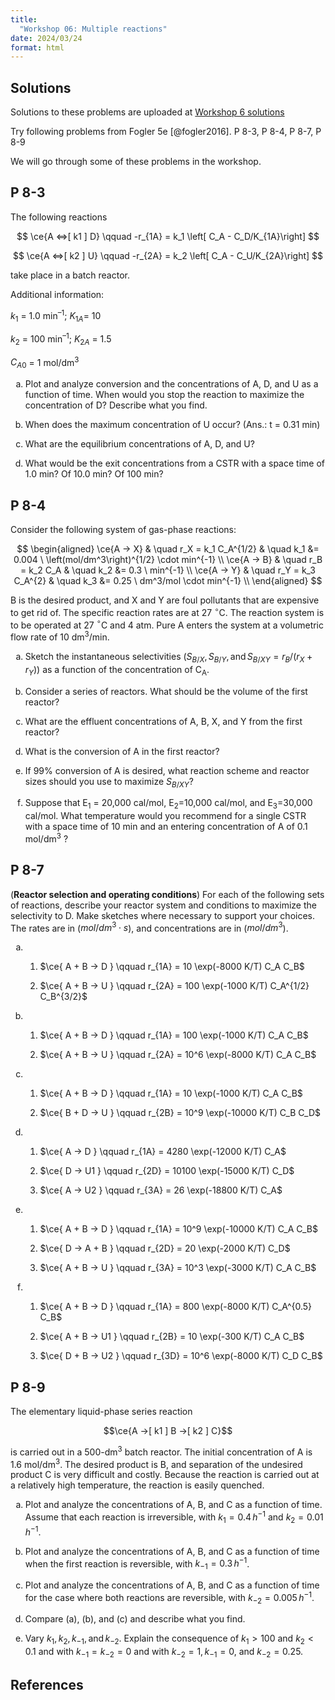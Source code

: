 ```yaml
---
title: 
  "Workshop 06: Multiple reactions"
date: 2024/03/24
format: html
---
```


::: {.callout-tip}
## Solutions

Solutions to these problems are uploaded at [Workshop 6 solutions](./solutions.qmd)

:::

Try following problems from Fogler 5e [@fogler2016].
P 8-3,
P 8-4,
P 8-7,
P 8-9

We will go through some of these problems in the workshop.

## P 8-3

The following reactions

$$
\ce{A <=>[ k1 ] D} \qquad -r_{1A} = k_1 \left[ C_A - C_D/K_{1A}\right]
$$

$$
\ce{A <=>[ k2 ] U} \qquad -r_{2A} = k_2 \left[ C_A - C_U/K_{2A}\right]
$$

take place in a batch reactor.

Additional information:

$k_1$ = 1.0 min^–1^;
$K_{1A}$= 10

$k_2$ = 100 min^–1^;
$K_{2A}$ = 1.5

$C_{A0}$ = 1 mol/dm^3^

(a) Plot and analyze conversion and the concentrations of A, D, and U as a function of time.
When would you stop the reaction to maximize the concentration of D?
Describe what you find.

(b) When does the maximum concentration of U occur?
(Ans.: t = 0.31 min)

(c) What are the equilibrium concentrations of A, D, and U?

(d) What would be the exit concentrations from a CSTR with a space time of 1.0 min?
Of 10.0 min?
Of 100 min?

## P 8-4

Consider the following system of gas-phase reactions:

$$
\begin{aligned}
\ce{A -> X} & \quad r_X = k_1 C_A^{1/2} & \quad k_1 &= 0.004 \ \left(mol/dm^3\right)^{1/2} \cdot min^{-1} \\
\ce{A -> B} & \quad r_B = k_2 C_A & \quad k_2 &= 0.3 \ min^{-1} \\
\ce{A -> Y} & \quad r_Y = k_3 C_A^{2} & \quad k_3 &= 0.25 \ dm^3/mol \cdot min^{-1} \\
\end{aligned}
$$

B is the desired product, and X and Y are foul pollutants that are expensive to get rid of.
The specific reaction rates are at 27 $^{\circ}$C.
The reaction system is to be operated at 27 $^{\circ}$C and 4 atm.
Pure A enters the system at a volumetric flow rate of 10 dm^3^/min.

(a) Sketch the instantaneous selectivities
$(S_{B/X}, S_{B/Y}, \text{and} \, S_{B/XY} = r_B /(r_X + r_Y))$ as a function of the concentration of C~A~.

(b) Consider a series of reactors.
What should be the volume of the first reactor?

(c) What are the effluent concentrations of A, B, X, and Y from the first reactor?

(d) What is the conversion of A in the first reactor?

(e) If 99% conversion of A is desired, what reaction scheme and reactor sizes should you use to maximize $S_{B/XY}$?

(f) Suppose that E~1~ = 20,000 cal/mol, E~2~=10,000 cal/mol, and E~3~=30,000 cal/mol.
What temperature would you recommend for a single CSTR with a space time of 10 min and an entering concentration of A of 0.1 mol/dm^3^ ?


## P 8-7

(**Reactor selection and operating conditions**)
For each of the following sets of reactions, describe your reactor system and conditions to maximize the selectivity to D.
Make sketches where necessary to support your choices.
The rates are in ($mol/dm^3 \cdot s$), and concentrations are in ($mol/dm^3$).

(a) (1) $\ce{ A + B -> D } \qquad r_{1A} = 10 \exp(-8000 K/T) C_A C_B$

    (2) $\ce{ A + B -> U } \qquad r_{2A} = 100 \exp(-1000 K/T) C_A^{1/2} C_B^{3/2}$

(b) (1) $\ce{ A + B -> D } \qquad r_{1A} = 100 \exp(-1000 K/T) C_A C_B$

    (2) $\ce{ A + B -> U } \qquad r_{2A} = 10^6 \exp(-8000 K/T) C_A C_B$

(c) (1) $\ce{ A + B -> D } \qquad r_{1A} = 10 \exp(-1000 K/T) C_A C_B$

    (2) $\ce{ B + D -> U } \qquad r_{2B} = 10^9 \exp(-10000 K/T) C_B C_D$

(d) (1) $\ce{ A -> D } \qquad r_{1A} = 4280 \exp(-12000 K/T) C_A$

    (2) $\ce{ D -> U1 } \qquad r_{2D} = 10100 \exp(-15000 K/T) C_D$

    (3) $\ce{ A -> U2 } \qquad r_{3A} = 26 \exp(-18800 K/T) C_A$

(e) (1) $\ce{ A + B -> D } \qquad r_{1A} = 10^9 \exp(-10000 K/T) C_A C_B$

    (2) $\ce{ D -> A + B } \qquad r_{2D} = 20 \exp(-2000 K/T) C_D$

    (3) $\ce{ A + B -> U } \qquad r_{3A} = 10^3 \exp(-3000 K/T) C_A C_B$

(f) (1) $\ce{ A + B -> D } \qquad r_{1A} = 800 \exp(-8000 K/T) C_A^{0.5} C_B$

    (2) $\ce{ A + B -> U1 } \qquad r_{2B} = 10 \exp(-300 K/T) C_A C_B$

    (3) $\ce{ D + B -> U2 } \qquad r_{3D} = 10^6 \exp(-8000 K/T) C_D C_B$

## P 8-9

The elementary liquid-phase series reaction

$$\ce{A ->[ k1 ] B ->[ k2 ] C}$$

is carried out in a 500-dm^3^ batch reactor.
The initial concentration of A is 1.6 mol/dm^3^.
The desired product is B, and separation of the undesired product C is very difficult and costly.
Because the reaction is carried out at a relatively high temperature, the reaction is easily quenched.

(a) Plot and analyze the concentrations of A, B, and C as a function of time.
Assume that each reaction is irreversible, with $k_1 = 0.4 \, h^{-1}$ and $k_2 = 0.01 \, h^{-1}$.

(b) Plot and analyze the concentrations of A, B, and C as a function of time when the first reaction is reversible, with $k_{-1} = 0.3 \, h^{-1}$.

(c) Plot and analyze the concentrations of A, B, and C as a function of time for the case where both reactions are reversible, with $k_{-2} = 0.005 \, h^{-1}$.

(d) Compare (a), (b), and (c) and describe what you find.

(e) Vary $k_1, k_2, k_{-1}, \text{and} \, k_{-2}$.
Explain the consequence of $k_1 > 100$ and $k_2 < 0.1$ and with $k_{-1} = k_{-2} = 0$ and with $k_{-2}= 1, k_{-1} = 0$, and $k_{-2} = 0.25$.

## References
